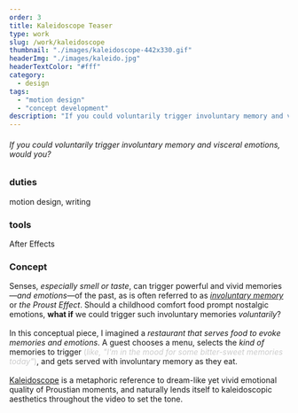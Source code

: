 ```yaml
---
order: 3
title: Kaleidoscope Teaser
type: work
slug: /work/kaleidoscope
thumbnail: "./images/kaleidoscope-442x330.gif"
headerImg: "./images/kaleido.jpg"
headerTextColor: "#fff"
category:
  - design
tags:
  - "motion design"
  - "concept development"
description: "If you could voluntarily trigger involuntary memory and visceral emotions, would you?"
---
```



<EmbedVideo
  videoChannel="vimeo"
  aspectRatioPadding="56.34"
  videoId="34394816"
/>

###### If you could voluntarily trigger involuntary memory and visceral emotions, would you?

<section class="portfolioDetail">

### duties

motion design, writing

</section>

<section class="portfolioDetail">

### tools

After Effects

</section>

<section class="portfolioDetail">

### Concept

<div>

Senses, _especially smell or taste_, can trigger powerful and vivid memories&mdash;_and emotions_&mdash;of the past, as is often referred to as [_involuntary memory_](https://en.wikipedia.org/wiki/Involuntary_memory) or _the Proust Effect_. Should a childhood comfort food prompt nostalgic emotions, **what if** we could trigger such involuntary memories _voluntarily_?<br /><br />In this conceptual piece, I imagined a _restaurant that serves food to evoke memories and emotions_. A guest chooses a menu, selects the _kind of_ memories to trigger <span style="color:#CCC;">(_like, "I'm in the mood for some bitter-sweet memories today"_)</span>, and gets served with involuntary memory as they eat.<br /><br />[Kaleidoscope](https://en.wikipedia.org/wiki/Kaleidoscope) is a metaphoric reference to dream-like yet vivid emotional quality of Proustian moments, and naturally lends itself to kaleidoscopic aesthetics throughout the video to set the tone.

</div>

</section>

<ButtonContainer>
  <SimpleButton
    cta="View B's Vimeo Page"
    link="https://vimeo.com/baadaa"
    color="var(--green500)"
  />
</ButtonContainer>
